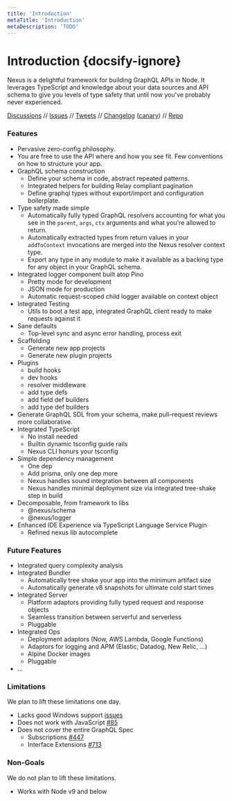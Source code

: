 ```yaml
---
title: 'Introduction'
metaTitle: 'Introduction'
metaDescription: 'TODO'
---
```


# Introduction {docsify-ignore}

<p class='NextIs Note'></p>

Nexus is a delightful framework for building GraphQL APIs in Node. It leverages TypeScript and knowledge about your data sources and API schema to give you levels of type safety that until now you've probably never experienced.

[Discussions](https://github.com/graphql-nexus/nexus/discussions) // [Issues](https://github.com/graphql-nexus/nexus/issues) // [Tweets](https://twitter.com/nexusgql) // [Changelog](https://github.com/graphql-nexus/nexus/releases) ([canary](https://github.com/graphql-nexus/nexus/releases/tag/next)) // [Repo](https://github.com/graphql-nexus/nexus)

### Features

- Pervasive zero-config philosophy.
- You are free to use the API where and how you see fit. Few conventions on how to structure your app.
- GraphQL schema construction
  - Define your schema in code, abstract repeated patterns.
  - Integrated helpers for building Relay compliant pagination
  - Define graphql types without export/import and configuration boilerplate.
- Type safety made simple
  - Automatically fully typed GraphQL resolvers accounting for what you see in the `parent`, `args`, `ctx` arguments and what you're allowed to return.
  - Automatically extracted types from return values in your `addToContext` invocations are merged into the Nexus resolver context type.
  - Export any type in any module to make it available as a backing type for any object in your GraphQL schema.
- Integrated logger component built atop Pino
  - Pretty mode for development
  - JSON mode for production
  - Automatic request-scoped child logger available on context object
- Integrated Testing
  - Utils to boot a test app, integrated GraphQL client ready to make requests against it
- Sane defaults
  - Top-level sync and async error handling, process exit
- Scaffolding
  - Generate new app projects
  - Generate new plugin projects
- Plugins
  - build hooks
  - dev hooks
  - resolver middleware
  - add type defs
  - add field def builders
  - add type def builders
- Generate GraphQL SDL from your schema, make pull-request reviews more collaborative.
- Integrated TypeScript
  - No install needed
  - Builtin dynamic tsconfig guide rails
  - Nexus CLI honurs your tsconfig
- Simple dependency management
  - One dep
  - Add prisma, only one dep more
  - Nexus handles sound integration between all components
  - Nexus handles minimal deployment size via integrated tree-shake step in build
- Decomposable, from framework to libs
  - @nexus/schema
  - @nexus/logger
- Enhanced IDE Experience via TypeScript Language Service Plugin
  - Refined nexus lib autocomplete

### Future Features

- Integrated query complexity analysis
- Integrated Bundler
  - Automatically tree shake your app into the minimum artifact size
  - Automatically generate v8 snapshots for ultimate cold start times
- Integrated Server
  - Platform adaptors providing fully typed request and response objects
  - Seamless transition between serverful and serverless
  - Pluggable
- Integrated Ops
  - Deployment adaptors (Now, AWS Lambda, Google Functions)
  - Adaptors for logging and APM (Elastic, Datadog, New Relic, ...)
  - Alpine Docker images
  - Pluggable
- ...

### Limitations

We plan to lift these limitations one day.

- Lacks good Windows support [issues](https://github.com/graphql-nexus/nexus/labels/platform%2Fwindows)
- Does not work with JavaScript [#85](https://github.com/graphql-nexus/nexus/issues/85)
- Does not cover the entire GraphQL Spec
  - Subscriptions [#447](https://github.com/graphql-nexus/nexus/issues/447)
  - Interface Extensions [#713](https://github.com/graphql-nexus/nexus/issues/713)

### Non-Goals

We do not plan to lift these limitations.

- Works with Node v9 and below